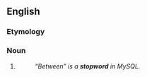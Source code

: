 {{also|stop word}}
==English==

===Etymology===
{{compound|en|stop|word}}

===Noun===
{{en-noun}}

# {{alternative spelling of|stop word|lang=en}}
#: ''“Between” is a '''stopword''' in MySQL.''